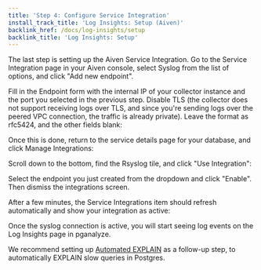 ```yaml
---
title: 'Step 4: Configure Service Integration'
install_track_title: 'Log Insights: Setup (Aiven)'
backlink_href: /docs/log-insights/setup
backlink_title: 'Log Insights: Setup'
---
```








The last step is setting up the Aiven Service Integration. Go to the
Service Integration page in your Aiven console, select Syslog from the
list of options, and click "Add new endpoint".

Fill in the Endpoint form with the internal IP of your collector instance and
the port you selected in the previous step. Disable TLS (the collector does not
support receiving logs over TLS, and since you're sending logs over the peered
VPC connection, the traffic is already private). Leave the format as rfc5424,
and the other fields blank:

<ImgAddSyslogIntegration />

Once this is done, return to the service details page for your database, and
click Manage Integrations:

<ImgManageIntegrations />

Scroll down to the bottom, find the Rsyslog tile, and click "Use Integration":

<ImgUseSyslogIntegration />

Select the endpoint you just created from the dropdown and click "Enable". Then
dismiss the integrations screen.

After a few minutes, the Service Integrations item should refresh automatically and
show your integration as active:

<ImgSyslogIntegrationActive />

<PublicOnly>
  <p>
    Once the syslog connection is active, you will start seeing log events on the
    Log Insights page in pganalyze.
  </p>
  <p>
    <ImgLogInsightsScreenshot />
  </p>
  <p>
    We recommend setting up <a href="/docs/explain/setup">Automated EXPLAIN</a> as
    a follow-up step, to automatically EXPLAIN slow queries in Postgres.
  </p>
</PublicOnly>
